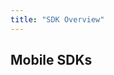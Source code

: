 ```yaml
---
title: "SDK Overview"
---
```


## Mobile SDKs 

<CardGroup>
  <Card
    title="Android"
    icon="android"
    href="/developer-resources/sdk-integration/android/getting-started"
  ></Card>
  <Card
    title="iOS"
    icon="apple"
    href="/developer-resources/sdk-integration/ios/installation"
  ></Card>
</CardGroup>
